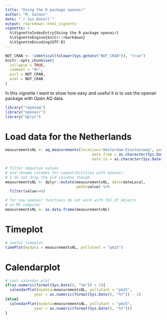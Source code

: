 ```yaml
---
title: "Using the R package openair"
author: "M. Salmon"
date: "`r Sys.Date()`"
output: rmarkdown::html_vignette
vignette: >
  %\VignetteIndexEntry{Using the R package openair}
  %\VignetteEngine{knitr::rmarkdown}
  %\VignetteEncoding{UTF-8}
---
```


```r
NOT_CRAN <- !identical(tolower(Sys.getenv("NOT_CRAN")), "true")
knitr::opts_chunk$set(
  collapse = TRUE,
  comment = "#>",
  purl = NOT_CRAN,
  eval = NOT_CRAN
)
```

In this vignette I want to show how easy and useful it is to use the openair package with Open AQ data.

```r
library("ropenaq")
library("openair")
library("dplyr")

```

# Load data for the Netherlands

```r
measurementsNL <- aq_measurements(location="Amsterdam-Einsteinweg", parameter="pm25",
                                       date_from = as.character(Sys.Date() - 100),
                                       date_to = as.character(Sys.Date()))

# filter negative values
# and rename columns for compatibilities with openair
# I do not drop the old columns though
measurementsNL <- dplyr::mutate(measurementsNL, date=dateLocal,
                                pm25=value) %>%
  filter(value>=0)

# for now openair functions do not work with tbl_df objects
# on MY computer
measurementsNL <- as.data.frame(measurementsNL)
```

# Timeplot

```r
# useful timeplot
timePlot(mydata = measurementsNL, pollutant = "pm25")

```

# Calendarplot

```r
# cool calendar plot 
if(as.numeric(format(Sys.Date(), "%m")) < 2){
  calendarPlot(mydata=measurementsNL, pollutant = "pm25",
             year = as.numeric(format(Sys.Date(), "%Y")) - 1)
}else{
  calendarPlot(mydata=measurementsNL, pollutant = "pm25",
             year = as.numeric(format(Sys.Date(), "%Y")))
}


```


